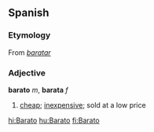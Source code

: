 ==Spanish==
===Etymology===
From ''[[baratar]]''

=== Adjective ===
'''barato''' ''m'', '''barata''' ''f''

# [[cheap]]; [[inexpensive]]; sold at a low price

[[hi:Barato]]
[[hu:Barato]]
[[fi:Barato]]